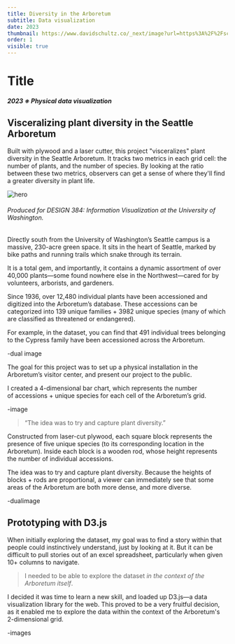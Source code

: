 ```yaml
---
title: Diversity in the Arboretum
subtitle: Data visualization
date: 2023
thumbnail: https://www.davidschultz.co/_next/image?url=https%3A%2F%2Fschultzdavidg-portfolio.s3.us-west-1.amazonaws.com%2Fimages%2Farboretum%2Fcompressed%2Farb-cover-min.jpg&w=3840&q=75
order: 1
visible: true
---
```


# Title
##### 2023 ※ Physical data visualization

## Visceralizing plant diversity in the Seattle Arboretum

Built with plywood and a laser cutter, this project "visceralizes" plant diversity in the Seattle Arboretum. It tracks two metrics in each grid cell: the number of plants, and the number of species. By looking at the ratio between these two metrics, observers can get a sense of where they'll find a greater diversity in plant life.

![hero](https://www.davidschultz.co/_next/image?url=https%3A%2F%2Fschultzdavidg-portfolio.s3.us-west-1.amazonaws.com%2Fimages%2Farboretum%2Fcompressed%2Farb-cover-min.jpg&w=3840&q=75)

###### Produced for DESIGN 384: Information Visualization at the University of Washington.

Directly south from the University of Washington’s Seattle campus is a massive, 230-acre green space. It sits in the heart of Seattle, marked by bike paths and running trails which snake through its terrain.

It is a total gem, and importantly, it contains a dynamic assortment of over 40,000 plants—some found nowhere else in the Northwest—cared for by volunteers, arborists, and gardeners.

Since 1936, over 12,480 individual plants have been accessioned and digitized into the Arboretum’s database. These accessions can be categorized into 139 unique families + 3982 unique species (many of which are classified as threatened or endangered).

For example, in the dataset, you can find that 491 individual trees belonging to the Cypress family have been accessioned across the Arboretum.

-dual image

The goal for this project was to set up a physical installation in the Arboretum’s visitor center, and present our project to the public.

I created a 4-dimensional bar chart, which represents the number of accessions + unique species for each cell of the Arboretum’s grid.

-image

> “The idea was to try and capture plant diversity.”

Constructed from laser-cut plywood, each square block represents the presence of five unique species (to its corresponding location in the Arboretum). Inside each block is a wooden rod, whose height represents the number of individual accessions.

The idea was to try and capture plant diversity. Because the heights of blocks + rods are proportional, a viewer can immediately see that some areas of the Arboretum are both more dense, and more diverse.

-dualimage

## Prototyping with D3.js
When initially exploring the dataset, my goal was to find a story within that people could instinctively understand, just by looking at it. But it can be difficult to pull stories out of an excel spreadsheet, particularly when given 10+ columns to navigate.

> I needed to be able to explore the dataset *in the context of the Arboretum itself*. 

I decided it was time to learn a new skill, and loaded up D3.js—a data visualization library for the web. This proved to be a very fruitful decision, as it enabled me to explore the data within the context of the Arboretum's 2-dimensional grid.

-images